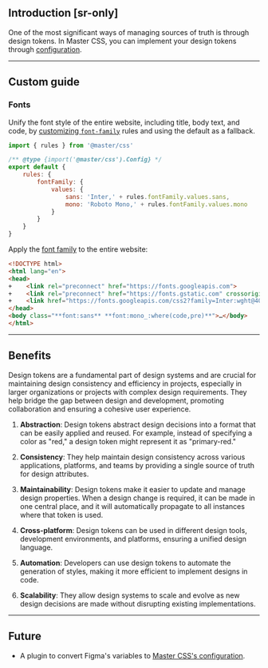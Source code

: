 ## Introduction [sr-only]
One of the most significant ways of managing sources of truth is through design tokens. In Master CSS, you can implement your design tokens through [configuration](/docs/configuration).

---

## Custom guide

### Fonts
Unify the font style of the entire website, including title, body text, and code, by [customizing `font-family`](/docs/font-family#customization) rules and using the default as a fallback.
```js name=master.css.js
import { rules } from '@master/css'

/** @type {import('@master/css').Config} */
export default {
    rules: {
        fontFamily: {
            values: {
                sans: 'Inter,' + rules.fontFamily.values.sans,
                mono: 'Roboto Mono,' + rules.fontFamily.values.mono
            }
        }
    }
}
```
Apply the [font family](/docs/font-family) to the entire website:
```html
<!DOCTYPE html>
<html lang="en">
<head>
+    <link rel="preconnect" href="https://fonts.googleapis.com">
+    <link rel="preconnect" href="https://fonts.gstatic.com" crossorigin>
+    <link href="https://fonts.googleapis.com/css2?family=Inter:wght@400;500;600;700;800;900&family=Roboto+Mono:wght@400;500;600;700&display=swap" rel="stylesheet">
</head>
<body class="**font:sans** **font:mono_:where(code,pre)**">…</body>
</html>
```

---

## Benefits
Design tokens are a fundamental part of design systems and are crucial for maintaining design consistency and efficiency in projects, especially in larger organizations or projects with complex design requirements. They help bridge the gap between design and development, promoting collaboration and ensuring a cohesive user experience.

1. **Abstraction**: Design tokens abstract design decisions into a format that can be easily applied and reused. For example, instead of specifying a color as "red," a design token might represent it as "primary-red."

2. **Consistency**: They help maintain design consistency across various applications, platforms, and teams by providing a single source of truth for design attributes.

3. **Maintainability**: Design tokens make it easier to update and manage design properties. When a design change is required, it can be made in one central place, and it will automatically propagate to all instances where that token is used.

4. **Cross-platform**: Design tokens can be used in different design tools, development environments, and platforms, ensuring a unified design language.

5. **Automation**: Developers can use design tokens to automate the generation of styles, making it more efficient to implement designs in code.

6. **Scalability**: They allow design systems to scale and evolve as new design decisions are made without disrupting existing implementations.

---

## Future
- A plugin to convert Figma's variables to [Master CSS's configuration](/docs/configuration).